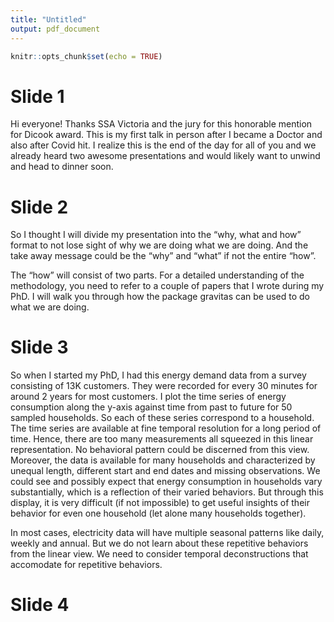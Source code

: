 ```yaml
---
title: "Untitled"
output: pdf_document
---
```


```r
knitr::opts_chunk$set(echo = TRUE)
```

# Slide 1

Hi everyone! Thanks SSA Victoria and the jury for this honorable mention for Dicook award. This is my first talk in person after I became a Doctor and also after Covid hit. I realize this is the end of the day for all of you and we already heard two awesome presentations and would likely want to unwind and head to dinner soon.

# Slide 2

So I thought I will divide my presentation into the  "why, what and how" format to not lose sight of why we are doing what we are doing. And the take away message could be the "why" and "what" if not the entire "how".

The "how" will consist of two parts. For a detailed understanding of the methodology, you need to refer to a couple of papers that I wrote during my PhD. I will walk you through how the package gravitas can be used to do what we are doing.

# Slide 3

So when I started my PhD, I had this energy demand data from a survey consisting of 13K customers. They were recorded for every 30 minutes for around 2 years for most customers. I plot the time series of energy consumption along the y-axis against time from past to future for 50 sampled households. So each of these series correspond to a household. The time series are available at fine temporal resolution for a long period of time. Hence, there are too many measurements all squeezed in this linear
representation. No behavioral pattern could be discerned from this view. Moreover, the data is available for many households and characterized by unequal length, different start and end dates and missing observations. We could see and possibly expect that energy consumption in households vary substantially, which is a reflection of their varied behaviors. But through this display, it is very difficult (if not impossible) to get useful insights of their behavior for even one household (let alone many households together).

In most cases, electricity data will have multiple seasonal patterns like daily, weekly and annual. But we do not learn about these repetitive behaviors from the linear view. We need to consider temporal deconstructions that accomodate for repetitive behaviors. 

# Slide 4





